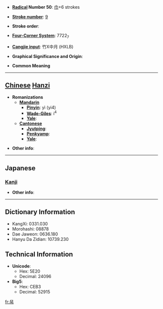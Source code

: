 * '''[[Wiktionary:Chinese radical index| Radical]] Number 50''': [[Wiktionary:Chinese radical index 巾|巾]]+6 strokes

* '''[[Wiktionary:Chinese total strokes index|Stroke number]]''': [[Wiktionary:Chinese total strokes index 9|9]]

* '''Stroke order''': 

* '''[[Wiktionary:Chinese four corner index|Four-Corner System]]''': 7722<sub>7</sub>

* '''[[Wiktionary:Chinese Cangjie index|Cangjie input]]''': 竹X中月 (HXLB)

* '''Graphical Significance and Origin''': 

* '''Common Meaning'''

----

== [[Chinese]] [[Hanzi]] ==

* '''Romanizations'''
** '''[[Mandarin]]'''
*** '''[[Pinyin]]''': yì (yi4)
*** '''[[Wade-Giles]]''': i<sup>4</sup>
*** '''[[Yale]]''': 
** '''[[Cantonese]]'''
*** '''[[Jyutping]]''':
*** '''[[Penkyamp]]''': 
*** '''[[Yale]]''': 

* '''Other info''': 

----

==Japanese==
===[[Kanji]]===
{{kanji|on readings=[[げい]] (gei)
|kun readings=[[のり]] (nori)
}}

* '''Other info''':  

----

== Dictionary Information ==

* KangXi: 0331.030
* Morohashi: 08878
* Dae Jaweon: 0636.180
* Hanyu Da Zidian: 10739.230

== Technical Information ==

* '''Unicode''':
** Hex: 5E20
** Decimal: 24096
* '''Big5''':
** Hex: CEB3
** Decimal: 52915

[[fr:帠]]